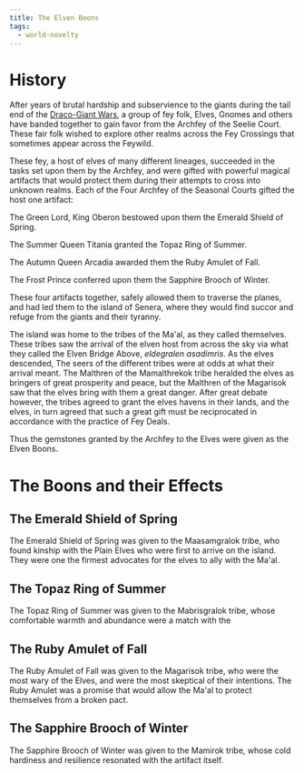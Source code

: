 ```yaml
---
title: The Elven Boons
tags:
  - world-novelty
---
```


# History

After years of brutal hardship and subservience to the giants during the tail
end of the [Draco-Giant Wars](/world/events/draco-giant-war/), a group of fey
folk, Elves, Gnomes and others have banded together to gain favor from the
Archfey of the Seelie Court. These fair folk wished to explore other realms
across the Fey Crossings that sometimes appear across the Feywild.

These fey, a host of elves of many different lineages, succeeded in the tasks
set upon them by the Archfey, and were gifted with powerful magical artifacts
that would protect them during their attempts to cross into unknown realms. Each
of the Four Archfey of the Seasonal Courts gifted the host one artifact:

The Green Lord, King Oberon bestowed upon them the Emerald Shield of Spring.

The Summer Queen Titania granted the Topaz Ring of Summer.

The Autumn Queen Arcadia awarded them the Ruby Amulet of Fall.

The Frost Prince conferred upon them the Sapphire Brooch of Winter.

These four artifacts together, safely allowed them to traverse the planes, and
had led them to the island of Senera, where they would find succor and refuge
from the giants and their tyranny.

The island was home to the tribes of the Ma'al, as they called themselves. These
tribes saw the arrival of the elven host from across the sky via what they
called the Elven Bridge Above, *eldegralen asadimris*. As the elves descended,
The seers of the different tribes were at odds at what their arrival meant. The
Malthren of the Mamalthrekok tribe heralded the elves as bringers of great
prosperity and peace, but the Malthren of the Magarisok saw that the elves bring
with them a great danger. After great debate however, the tribes agreed to grant
the elves havens in their lands, and the elves, in turn agreed that such a great
gift must be reciprocated in accordance with the practice of Fey Deals.

Thus the gemstones granted by the Archfey to the Elves were given as the Elven
Boons.

# The Boons and their Effects

## The Emerald Shield of Spring

The Emerald Shield of Spring was given to the Maasamgralok tribe, who found
kinship with the Plain Elves who were first to arrive on the island. They were
one the firmest advocates for the elves to ally with the Ma'al.

## The Topaz Ring of Summer

The Topaz Ring of Summer was given to the Mabrisgralok tribe, whose comfortable
warmth and abundance were a match with the

## The Ruby Amulet of Fall

The Ruby Amulet of Fall was given to the Magarisok tribe, who were the most wary
of the Elves, and were the most skeptical of their intentions. The Ruby Amulet
was a promise that would allow the Ma'al to protect themselves from a broken
pact.

## The Sapphire Brooch of Winter

The Sapphire Brooch of Winter was given to the Mamirok tribe, whose cold
hardiness and resilience resonated with the artifact itself.
